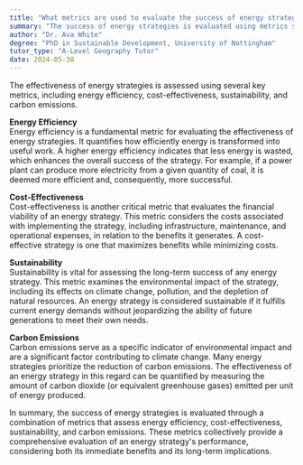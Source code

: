 ```yaml
---
title: "What metrics are used to evaluate the success of energy strategies?"
summary: "The success of energy strategies is evaluated using metrics such as energy efficiency, cost-effectiveness, sustainability, and carbon emissions."
author: "Dr. Ava White"
degree: "PhD in Sustainable Development, University of Nottingham"
tutor_type: "A-Level Geography Tutor"
date: 2024-05-30
---
```


The effectiveness of energy strategies is assessed using several key metrics, including energy efficiency, cost-effectiveness, sustainability, and carbon emissions.

**Energy Efficiency**  
Energy efficiency is a fundamental metric for evaluating the effectiveness of energy strategies. It quantifies how efficiently energy is transformed into useful work. A higher energy efficiency indicates that less energy is wasted, which enhances the overall success of the strategy. For example, if a power plant can produce more electricity from a given quantity of coal, it is deemed more efficient and, consequently, more successful.

**Cost-Effectiveness**  
Cost-effectiveness is another critical metric that evaluates the financial viability of an energy strategy. This metric considers the costs associated with implementing the strategy, including infrastructure, maintenance, and operational expenses, in relation to the benefits it generates. A cost-effective strategy is one that maximizes benefits while minimizing costs.

**Sustainability**  
Sustainability is vital for assessing the long-term success of any energy strategy. This metric examines the environmental impact of the strategy, including its effects on climate change, pollution, and the depletion of natural resources. An energy strategy is considered sustainable if it fulfills current energy demands without jeopardizing the ability of future generations to meet their own needs.

**Carbon Emissions**  
Carbon emissions serve as a specific indicator of environmental impact and are a significant factor contributing to climate change. Many energy strategies prioritize the reduction of carbon emissions. The effectiveness of an energy strategy in this regard can be quantified by measuring the amount of carbon dioxide (or equivalent greenhouse gases) emitted per unit of energy produced.

In summary, the success of energy strategies is evaluated through a combination of metrics that assess energy efficiency, cost-effectiveness, sustainability, and carbon emissions. These metrics collectively provide a comprehensive evaluation of an energy strategy's performance, considering both its immediate benefits and its long-term implications.
    